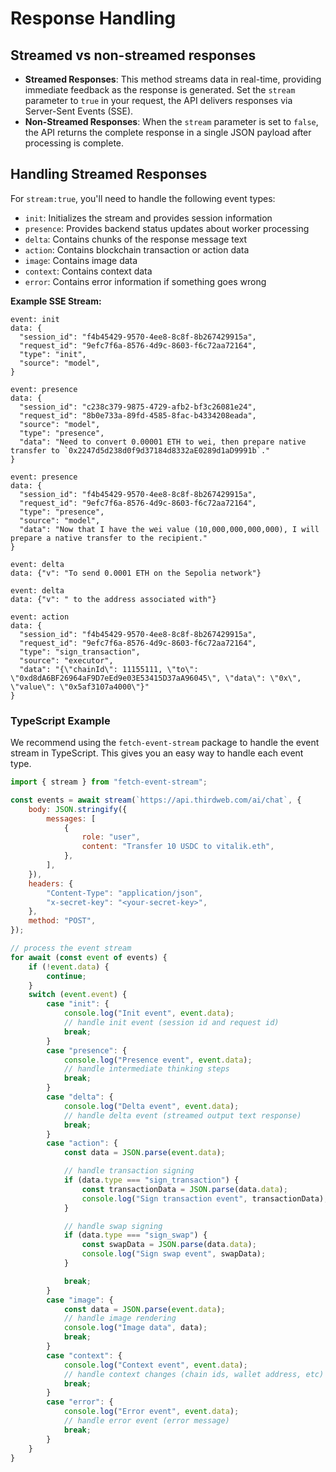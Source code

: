 # Response Handling

## Streamed vs non-streamed responses

- **Streamed Responses**: This method streams data in real-time, providing immediate feedback as the response is generated. Set the `stream` parameter to `true` in your request, the API delivers responses via Server-Sent Events (SSE).
- **Non-Streamed Responses**: When the `stream` parameter is set to `false`, the API returns the complete response in a single JSON payload after processing is complete.

## Handling Streamed Responses

For `stream:true`, you'll need to handle the following event types:

- `init`: Initializes the stream and provides session information
- `presence`: Provides backend status updates about worker processing
- `delta`: Contains chunks of the response message text
- `action`: Contains blockchain transaction or action data
- `image`: Contains image data
- `context`: Contains context data
- `error`: Contains error information if something goes wrong

**Example SSE Stream:**

```http
event: init
data: {
  "session_id": "f4b45429-9570-4ee8-8c8f-8b267429915a",
  "request_id": "9efc7f6a-8576-4d9c-8603-f6c72aa72164",
  "type": "init",
  "source": "model",
}

event: presence
data: {
  "session_id": "c238c379-9875-4729-afb2-bf3c26081e24",
  "request_id": "8b0e733a-89fd-4585-8fac-b4334208eada",
  "source": "model",
  "type": "presence",
  "data": "Need to convert 0.00001 ETH to wei, then prepare native transfer to `0x2247d5d238d0f9d37184d8332aE0289d1aD9991b`."
}

event: presence
data: {
  "session_id": "f4b45429-9570-4ee8-8c8f-8b267429915a",
  "request_id": "9efc7f6a-8576-4d9c-8603-f6c72aa72164",
  "type": "presence",
  "source": "model",
  "data": "Now that I have the wei value (10,000,000,000,000), I will prepare a native transfer to the recipient."
}

event: delta
data: {"v": "To send 0.0001 ETH on the Sepolia network"}

event: delta
data: {"v": " to the address associated with"}

event: action
data: {
  "session_id": "f4b45429-9570-4ee8-8c8f-8b267429915a",
  "request_id": "9efc7f6a-8576-4d9c-8603-f6c72aa72164",
  "type": "sign_transaction",
  "source": "executor",
  "data": "{\"chainId\": 11155111, \"to\": \"0xd8dA6BF26964aF9D7eEd9e03E53415D37aA96045\", \"data\": \"0x\", \"value\": \"0x5af3107a4000\"}"
}
```

### TypeScript Example

We recommend using the `fetch-event-stream` package to handle the event stream in TypeScript. This gives you an easy way to handle each event type.

```jsx
import { stream } from "fetch-event-stream";

const events = await stream(`https://api.thirdweb.com/ai/chat`, {
	body: JSON.stringify({
		messages: [
			{
				role: "user",
				content: "Transfer 10 USDC to vitalik.eth",
			},
		],
	}),
	headers: {
		"Content-Type": "application/json",
		"x-secret-key": "<your-secret-key>",
	},
	method: "POST",
});

// process the event stream
for await (const event of events) {
	if (!event.data) {
		continue;
	}
	switch (event.event) {
		case "init": {
			console.log("Init event", event.data);
            // handle init event (session id and request id)
			break;
		}
		case "presence": {
			console.log("Presence event", event.data);
            // handle intermediate thinking steps
			break;
		}
		case "delta": {
			console.log("Delta event", event.data);
            // handle delta event (streamed output text response)
			break;
		}
		case "action": {
			const data = JSON.parse(event.data);

			// handle transaction signing
			if (data.type === "sign_transaction") {
				const transactionData = JSON.parse(data.data);
				console.log("Sign transaction event", transactionData);
			}

			// handle swap signing
			if (data.type === "sign_swap") {
				const swapData = JSON.parse(data.data);
				console.log("Sign swap event", swapData);
			}

			break;
		}
		case "image": {
			const data = JSON.parse(event.data);
			// handle image rendering
			console.log("Image data", data);
			break;
		}
		case "context": {
			console.log("Context event", event.data);
			// handle context changes (chain ids, wallet address, etc)
			break;
		}
		case "error": {
			console.log("Error event", event.data);
			// handle error event (error message)
			break;
		}
	}
}
```

